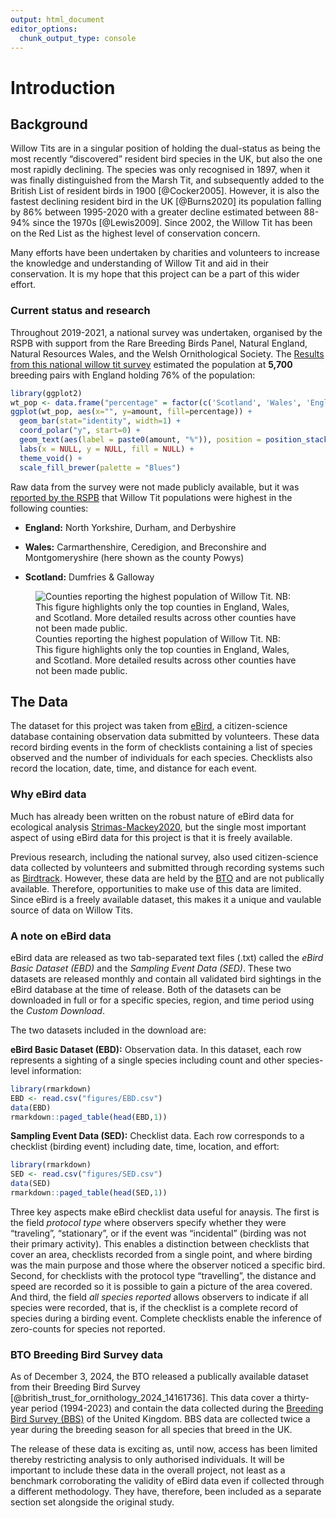 ```yaml
---
output: html_document
editor_options: 
  chunk_output_type: console
---
```


# Introduction

## Background

Willow Tits are in a singular position of holding the dual-status as being the most recently "discovered" resident bird species in the UK, but also the one most rapidly declining. The species was only recognised in 1897, when it was finally distinguished from the Marsh Tit, and subsequently added to the British List of resident birds in 1900 [@Cocker2005]. However, it is also the fastest declining resident bird in the UK [@Burns2020] its population falling by 86% between 1995-2020 with a greater decline estimated between 88-94% since the 1970s [@Lewis2009]. Since 2002, the Willow Tit has been on the Red List as the highest level of conservation concern.

Many efforts have been undertaken by charities and volunteers to increase the knowledge and understanding of Willow Tit and aid in their conservation. It is my hope that this project can be a part of this wider effort.

### Current status and research

Throughout 2019-2021, a national survey was undertaken, organised by the RSPB with support from the Rare Breeding Birds Panel, Natural England, Natural Resources Wales, and the Welsh Ornithological Society. The [Results from this national willow tit survey](https://community.rspb.org.uk/ourwork/b/science/posts/results-from-the-national-willow-tit-survey) estimated the population at **5,700** breeding pairs with England holding 76% of the population:

```r
library(ggplot2)
wt_pop <- data.frame("percentage" = factor(c('Scotland', 'Wales', 'England'), levels = c('Scotland', 'Wales', 'England')), "amount" = c(3, 21, 76))
ggplot(wt_pop, aes(x="", y=amount, fill=percentage)) +
  geom_bar(stat="identity", width=1) +
  coord_polar("y", start=0) + 
  geom_text(aes(label = paste0(amount, "%")), position = position_stack(vjust=0.5)) +
  labs(x = NULL, y = NULL, fill = NULL) + 
  theme_void() + 
  scale_fill_brewer(palette = "Blues")
```

Raw data from the survey were not made publicly available, but it was [reported by the RSPB](https://community.rspb.org.uk/ourwork/b/science/posts/results-from-the-national-willow-tit-survey) that Willow Tit populations were highest in the following counties:

-   **England:** North Yorkshire, Durham, and Derbyshire

-   **Wales:** Carmarthenshire, Ceredigion, and Breconshire and Montgomeryshire (here shown as the county Powys)

-   **Scotland:** Dumfries & Galloway

::: {#fig-UKcounties}
![Counties reporting the highest population of Willow Tit. NB: This figure highlights only the top counties in England, Wales, and Scotland. More detailed results across other counties have not been made public.](figures/uk_counties.png)
:::

## The Data

The dataset for this project was taken from [eBird](ebird.org), a citizen-science database containing observation data submitted by volunteers. These data record birding events in the form of checklists containing a list of species observed and the number of individuals for each species. Checklists also record the location, date, time, and distance for each event.

### Why eBird data

Much has already been written on the robust nature of eBird data for ecological analysis [Strimas-Mackey2020](https://ebird.github.io/ebird-best-practices/), but the single most important aspect of using eBird data for this project is that it is freely available.

Previous research, including the national survey, also used citizen-science data collected by volunteers and submitted through recording systems such as [Birdtrack](https://www.bto.org/our-science/projects/birdtrack). However, these data are held by the [BTO](bto.org) and are not publically available. Therefore, opportunities to make use of this data are limited. Since eBird is a freely available dataset, this makes it a unique and vaulable source of data on Willow Tits.

### A note on eBird data

eBird data are released as two tab-separated text files (.txt) called the *eBird Basic Dataset (EBD)* and the *Sampling Event Data (SED)*. These two datasets are released monthly and contain all validated bird sightings in the eBird database at the time of release. Both of the datasets can be downloaded in full or for a specific species, region, and time period using the *Custom Download*.

The two datasets included in the download are:

**eBird Basic Dataset (EBD):** Observation data. In this dataset, each row represents a sighting of a single species including count and other species-level information:

```r

library(rmarkdown)
EBD <- read.csv("figures/EBD.csv")
data(EBD)
rmarkdown::paged_table(head(EBD,1))
```

**Sampling Event Data (SED):** Checklist data. Each row corresponds to a checklist (birding event) including date, time, location, and effort:

```r

library(rmarkdown)
SED <- read.csv("figures/SED.csv")
data(SED)
rmarkdown::paged_table(head(SED,1))
```

Three key aspects make eBird checklist data useful for anaysis. The first is the field *protocol type* where observers specify whether they were "traveling", "stationary", or if the event was "incidental" (birding was not their primary activity). This enables a distinction between checklists that cover an area, checklists recorded from a single point, and where birding was the main purpose and those where the observer noticed a specific bird. Second, for checklists with the protocol type "travelling", the distance and speed are recorded so it is possible to gain a picture of the area covered. And third, the field *all species reported* allows observers to indicate if all species were recorded, that is, if the checklist is a complete record of species during a birding event. Complete checklists enable the inference of zero-counts for species not reported.

### BTO Breeding Bird Survey data

As of December 3, 2024, the BTO released a publically available dataset from their Breeding Bird Survey [@british_trust_for_ornithology_2024_14161736]. This data cover a thirty-year period (1994-2023) and contain the data collected during the [Breeding Bird Survey (BBS)](https://www.bto.org/our-science/projects/breeding-bird-survey) of the United Kingdom. BBS data are collected twice a year during the breeding season for all species that breed in the UK.

The release of these data is exciting as, until now, access has been limited thereby restricting analysis to only authorised individuals. It will be important to include these data in the overall project, not least as a benchmark corroborating the validity of eBird data even if collected through a different methodology. They have, therefore, been included as a separate section set alongside the original study.
